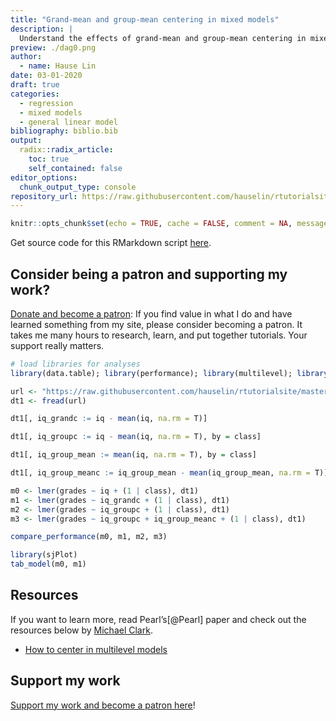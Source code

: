 ```yaml
---
title: "Grand-mean and group-mean centering in mixed models"
description: |
  Understand the effects of grand-mean and group-mean centering in mixed models
preview: ./dag0.png
author:
  - name: Hause Lin
date: 03-01-2020
draft: true
categories: 
  - regression
  - mixed models
  - general linear model
bibliography: biblio.bib
output:
  radix::radix_article:
    toc: true
    self_contained: false
editor_options: 
  chunk_output_type: console
repository_url: https://raw.githubusercontent.com/hauselin/rtutorialsite/master/_posts/2020-04-11-causal-inference-and-lords-paradox-change-score-or-covariate/causal-inference-and-lords-paradox-change-score-or-covariate.Rmd
---
```


```r
knitr::opts_chunk$set(echo = TRUE, cache = FALSE, comment = NA, message = FALSE, warning = FALSE)
```

Get source code for this RMarkdown script [here](https://raw.githubusercontent.com/hauselin/rtutorialsite/master/_posts/2020-04-11-causal-inference-and-lords-paradox-change-score-or-covariate/causal-inference-and-lords-paradox-change-score-or-covariate.Rmd).

## Consider being a patron and supporting my work?

[Donate and become a patron](https://donorbox.org/support-my-teaching): If you find value in what I do and have learned something from my site, please consider becoming a patron. It takes me many hours to research, learn, and put together tutorials. Your support really matters.


```r
# load libraries for analyses
library(data.table); library(performance); library(multilevel); library(lme4)
```

```r

url <- "https://raw.githubusercontent.com/hauselin/rtutorialsite/master/data/simpsonsParadox.csv"
dt1 <- fread(url)
```

```r
dt1[, iq_grandc := iq - mean(iq, na.rm = T)]

dt1[, iq_groupc := iq - mean(iq, na.rm = T), by = class]

dt1[, iq_group_mean := mean(iq, na.rm = T), by = class]

dt1[, iq_group_meanc := iq_group_mean - mean(iq_group_mean, na.rm = T)]
```


```r
m0 <- lmer(grades ~ iq + (1 | class), dt1)
m1 <- lmer(grades ~ iq_grandc + (1 | class), dt1)
m2 <- lmer(grades ~ iq_groupc + (1 | class), dt1)
m3 <- lmer(grades ~ iq_groupc + iq_group_meanc + (1 | class), dt1)

compare_performance(m0, m1, m2, m3)

library(sjPlot)
tab_model(m0, m1)
```







## Resources

If you want to learn more, read Pearl's[@Pearl] paper and check out the resources below by [Michael Clark](https://m-clark.github.io/).

* [How to center in multilevel models](http://philippmasur.de/blog/2018/05/23/how-to-center-in-multilevel-models/)

## Support my work

[Support my work and become a patron here](https://donorbox.org/support-my-teaching)!
